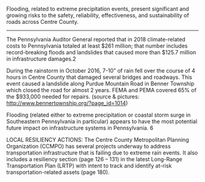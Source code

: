 Flooding, related to extreme precipitation events, present significant and growing risks to the safety, reliability, effectiveness, and sustainability of roads across Centre County.

---

The Pennsylvania Auditor General reported that in 2018 climate-related costs to Pennsylvania totaled at least $261 million; that number includes record-breaking floods and landslides that caused more than $125.7 million in infrastructure damages.2

During the rainstorm in October 2016, 7-10” of rain fell over the course of 4 hours in Centre County that damaged several bridges and roadways. This event caused a landslide along Purdue Mountain Road in Benner Township which closed the road for almost 2 years. FEMA and PEMA covered 65% of the $933,000 needed for repairs. (source & pictures: http://www.bennertownship.org/?page_id=1014)

Flooding (related either to extreme precipitation or coastal storm surge in Southeastern Pennsylvania in particular) appears to have the most potential future impact on infrastructure systems in Pennsylvania. 6

LOCAL RESILIENCY ACTIONS: The Centre County Metropolitan Planning Organization (CCMPO) has several projects underway to address transportation infrastructure that is failing due to extreme rain events. It also includes a resiliency section (page 126 – 131) in the latest Long-Range Transportation Plan (LRTP) with intent to track and identify at-risk transportation-related assets (page 180).
